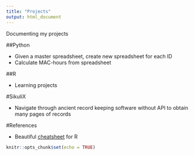 ```yaml
---
title: "Projects"
output: html_document
---
```


Documenting my projects

##Python

- Given a master spreadsheet, create new spreadsheet for each ID
- Calculate MAC-hours from spreadsheet

##R

- Learning projects

#SikuliX

- Navigate through ancient record keeping software without API to obtain many pages of records

#References

- Beautiful [cheatsheet](https://www.rstudio.com/resources/cheatsheets/) for R

```r
knitr::opts_chunk$set(echo = TRUE)
```

  